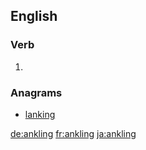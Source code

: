 ==English==

===Verb===
{{head|en}}

# {{present participle of|ankle|lang=en}}

===Anagrams===
* [[lanking#English|lanking]]

[[de:ankling]]
[[fr:ankling]]
[[ja:ankling]]